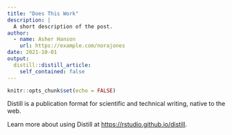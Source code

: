 ```yaml
---
title: "Does This Work"
description: |
  A short description of the post.
author:
  - name: Asher Hanson
    url: https://example.com/norajones
date: 2021-10-01
output:
  distill::distill_article:
    self_contained: false
---
```



```r
knitr::opts_chunk$set(echo = FALSE)
```

Distill is a publication format for scientific and technical writing, native to the web.

Learn more about using Distill at <https://rstudio.github.io/distill>.


